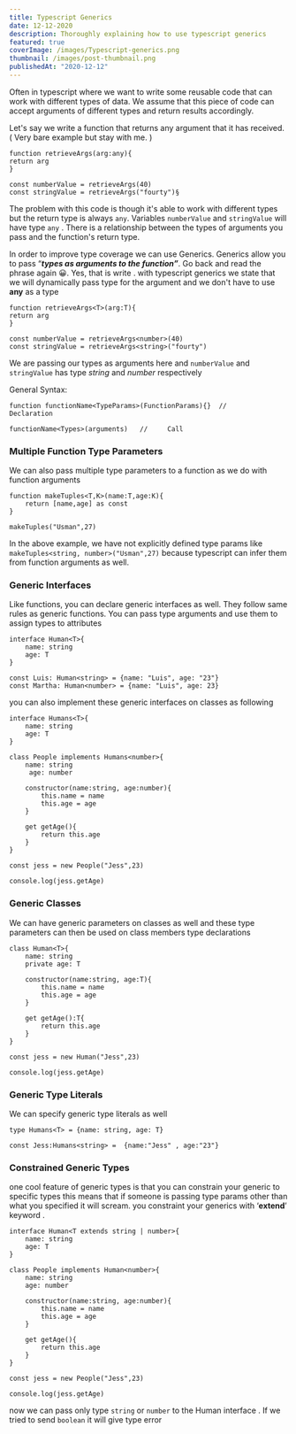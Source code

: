 ```yaml
---
title: Typescript Generics
date: 12-12-2020
description: Thoroughly explaining how to use typescript generics
featured: true
coverImage: /images/Typescript-generics.png
thumbnail: /images/post-thumbnail.png
publishedAt: "2020-12-12"
---
```


Often in typescript where we want to write some reusable code that can work with different types of data. We assume that this piece of code can accept arguments of different types and return results accordingly.

Let's say we write a function that returns any argument that it has received. ( Very bare example but stay with me. )

```tsx
function retrieveArgs(arg:any){
return arg
}

const numberValue = retrieveArgs(40)
const stringValue = retrieveArgs("fourty")§
```

The problem with this code is though it's able to work with different types but the return type is always `any`. Variables `numberValue` and `stringValue` will have type `any` . There is a relationship between the types of arguments you pass and the function's return type.

In order to improve type coverage we can use Generics. Generics allow you to pass “**_types as arguments to the function”_**. Go back and read the phrase again 😀. Yes, that is write . with typescript generics we state that we will dynamically pass type for the argument and we don't have to use **any** as a type

```tsx
function retrieveArgs<T>(arg:T){
return arg
}

const numberValue = retrieveArgs<number>(40)
const stringValue = retrieveArgs<string>("fourty")
```

We are passing our types as arguments here and `numberValue` and `stringValue` has type _string_ and _number_ respectively

General Syntax:

```tsx
function functionName<TypeParams>(FunctionParams){}  //     Declaration

functionName<Types>(arguments)   //     Call
```

### Multiple Function Type Parameters

We can also pass multiple type parameters to a function as we do with function arguments

```tsx
function makeTuples<T,K>(name:T,age:K){
    return [name,age] as const
}

makeTuples("Usman",27)
```

In the above example, we have not explicitly defined type params like `makeTuples<string, number>("Usman",27)` because typescript can infer them from function arguments as well.

### Generic Interfaces

Like functions, you can declare generic interfaces as well. They follow same rules as generic functions. You can pass type arguments and use them to assign types to attributes

```tsx
interface Human<T>{
    name: string
    age: T
}

const Luis: Human<string> = {name: "Luis", age: "23"}
const Martha: Human<number> = {name: "Luis", age: 23}
```

you can also implement these generic interfaces on classes as following

```tsx
interface Humans<T>{
    name: string
    age: T
}

class People implements Humans<number>{
    name: string
     age: number

    constructor(name:string, age:number){
        this.name = name
        this.age = age
    }

    get getAge(){
        return this.age
    }
}

const jess = new People("Jess",23)

console.log(jess.getAge)
```

### Generic Classes

We can have generic parameters on classes as well and these type parameters can then be used on class members type declarations

```tsx
class Human<T>{
    name: string
    private age: T

    constructor(name:string, age:T){
        this.name = name
        this.age = age
    }

    get getAge():T{
        return this.age
    }
}

const jess = new Human("Jess",23)

console.log(jess.getAge)
```

### Generic Type Literals

We can specify generic type literals as well

```tsx
type Humans<T> = {name: string, age: T}

const Jess:Humans<string> =  {name:"Jess" , age:"23"}
```

### Constrained Generic Types

one cool feature of generic types is that you can constrain your generic to specific types this means that if someone is passing type params other than what you specified it will scream. you constraint your generics with ‘**extend**’ keyword .

```tsx
interface Human<T extends string | number>{
    name: string
    age: T
}

class People implements Human<number>{
    name: string
    age: number

    constructor(name:string, age:number){
        this.name = name
        this.age = age
    }

    get getAge(){
        return this.age
    }
}

const jess = new People("Jess",23)

console.log(jess.getAge)
```

now we can pass only type `string` or `number` to the Human interface . If we tried to send `boolean` it will give type error
